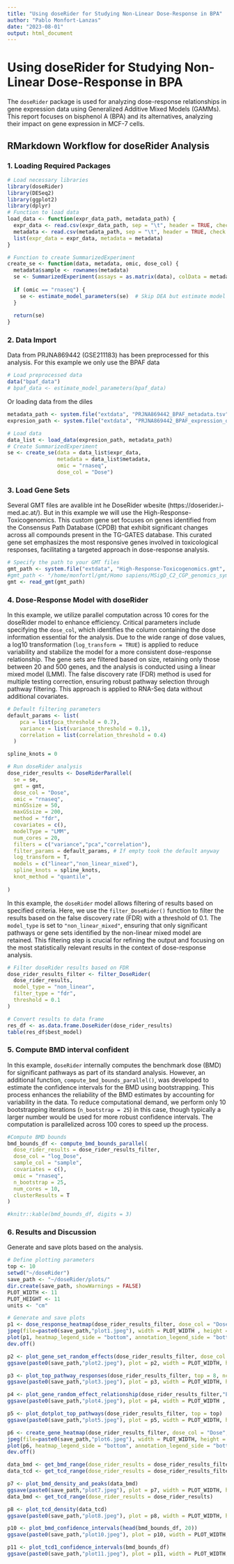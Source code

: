 ```yaml
---
title: "Using doseRider for Studying Non-Linear Dose-Response in BPA"
author: "Pablo Monfort-Lanzas"
date: "2023-08-01"
output: html_document
---
```


# Using doseRider for Studying Non-Linear Dose-Response in BPA

The `doseRider` package is used for analyzing dose-response relationships in gene expression data using Generalized Additive Mixed Models (GAMMs). This report focuses on bisphenol A (BPA) and its alternatives, analyzing their impact on gene expression in MCF-7 cells.

## RMarkdown Workflow for doseRider Analysis

### 1. Loading Required Packages

```r
# Load necessary libraries
library(doseRider)
library(DESeq2)
library(ggplot2)
library(dplyr)
# Function to load data
load_data <- function(expr_data_path, metadata_path) {
  expr_data <- read.csv(expr_data_path, sep = "\t", header = TRUE, check.names = FALSE, fill = TRUE, row.names = 1, na.strings = "#NA")
  metadata <- read.csv(metadata_path, sep = "\t", header = TRUE, check.names = FALSE, fill = TRUE)
  list(expr_data = expr_data, metadata = metadata)
}

# Function to create SummarizedExperiment
create_se <- function(data, metadata, omic, dose_col) {
  metadata$sample <- rownames(metadata)
  se <- SummarizedExperiment(assays = as.matrix(data), colData = metadata)
  
  if (omic == "rnaseq") {
    se <- estimate_model_parameters(se)  # Skip DEA but estimate model parameters
  } 
  
  return(se)
}
```

### 2. Data Import

Data from PRJNA869442 (GSE211183) has been preprocessed for this analysis. For this example we only use the BPAF data

```r
# Load preprocessed data
data("bpaf_data")
# bpaf_data <- estimate_model_parameters(bpaf_data)
```

Or loading data from the diles

```r
metadata_path <- system.file("extdata", "PRJNA869442_BPAF_metadata.tsv", package = "doseRider")
expresion_path <- system.file("extdata", "PRJNA869442_BPAF_expression_data.tsv", package = "doseRider")

# Load data
data_list <- load_data(expresion_path, metadata_path)
# Create SummarizedExperiment
se <- create_se(data = data_list$expr_data, 
                metadata = data_list$metadata,
                omic = "rnaseq",
                dose_col = "Dose")

```


### 3. Load Gene Sets

Several GMT files are avalible int he DoseRider wbesite (https://doserider.i-med.ac.at/). But in this example we will use the High-Response-Toxicogenomics. This custom gene set focuses on genes identified from the Consensus Path Database (CPDB) that exhibit significant changes across all compounds present in the TG-GATES database. This curated gene set emphasizes the most responsive genes involved in toxicological responses, facilitating a targeted approach in dose-response analysis. 

```r
# Specify the path to your GMT files
gmt_path <- system.file("extdata", "High-Response-Toxicogenomics.gmt", package = "doseRider")
#gmt_path <- "/home/monfortl/gmt/Homo sapiens/MSigD_C2_CGP_genomics_symbols.gmt"
gmt <- read_gmt(gmt_path)

```

### 4. Dose-Response Model with doseRider

In this example, we utilize parallel computation across 10 cores for the doseRider model to enhance efficiency. Critical parameters include specifying the `dose_col`, which identifies the column containing the dose information essential for the analysis. Due to the wide range of dose values, a log10 transformation (`log_transform = TRUE`) is applied to reduce variability and stabilize the model for a more consistent dose-response relationship. The gene sets are filtered based on size, retaining only those between 20 and 500 genes, and the analysis is conducted using a linear mixed model (LMM). The false discovery rate (FDR) method is used for multiple testing correction, ensuring robust pathway selection through pathway filtering. This approach is applied to RNA-Seq data without additional covariates.

```r
# Default filtering parameters
default_params <- list(
    pca = list(pca_threshold = 0.7),
    variance = list(variance_threshold = 0.1),
    correlation = list(correlation_threshold = 0.4)
  )

spline_knots = 0

# Run doseRider analysis
dose_rider_results <- DoseRiderParallel(
  se = se, 
  gmt = gmt, 
  dose_col = "Dose", 
  omic = "rnaseq", 
  minGSsize = 50, 
  maxGSsize = 200, 
  method = "fdr", 
  covariates = c(),
  modelType = "LMM", 
  num_cores = 20,
  filters = c("variance","pca","correlation"),
  filter_params = default_params, # If empty took the default anyway
  log_transform = T,
  models = c("linear","non_linear_mixed"),
  spline_knots = spline_knots,
  knot_method = "quantile",
  
)


```


In this example, the `doseRider` model allows filtering of results based on specified criteria. Here, we use the `filter_DoseRider()` function to filter the results based on the false discovery rate (FDR) with a threshold of 0.1. The `model_type` is set to `"non_linear_mixed"`, ensuring that only significant pathways or gene sets identified by the non-linear mixed model are retained. This filtering step is crucial for refining the output and focusing on the most statistically relevant results in the context of dose-response analysis.

```r
# Filter doseRider results based on FDR
dose_rider_results_filter <- filter_DoseRider(
  dose_rider_results, 
  model_type = "non_linear", 
  filter_type = "fdr", 
  threshold = 0.1
)

# Convert results to data frame
res_df <- as.data.frame.DoseRider(dose_rider_results)
table(res_df$best_model)
```

### 5. Compute BMD interval confident

In this example, `doseRider` internally computes the benchmark dose (BMD) for significant pathways as part of its standard analysis. However, an additional function, `compute_bmd_bounds_parallel()`, was developed to estimate the confidence intervals for the BMD using bootstrapping. This process enhances the reliability of the BMD estimates by accounting for variability in the data. To reduce computational demand, we perform only 10 bootstrapping iterations (`n_bootstrap = 25`) in this case, though typically a larger number would be used for more robust confidence intervals. The computation is parallelized across 100 cores to speed up the process.

```r
#Compute BMD bounds
bmd_bounds_df <- compute_bmd_bounds_parallel(
  dose_rider_results = dose_rider_results_filter,
  dose_col = "log_Dose",
  sample_col = "sample",
  covariates = c(),
  omic = "rnaseq",
  n_bootstrap = 25,
  num_cores = 10,
  clusterResults = T
)

#knitr::kable(bmd_bounds_df, digits = 3)
```

### 6. Results and Discussion

Generate and save plots based on the analysis.

```r
# Define plotting parameters
top <- 10
setwd("~/doseRider")
save_path <- "~/doseRider/plots/"
dir.create(save_path, showWarnings = FALSE)
PLOT_WIDTH <- 11
PLOT_HEIGHT <- 11
units <- "cm"

# Generate and save plots
p1 <- dose_response_heatmap(dose_rider_results_filter, dose_col = "Dose", top = top)
jpeg(file=paste0(save_path,"plot1.jpeg"), width = PLOT_WIDTH , height = PLOT_HEIGHT, units = units, res = 600)
plot(p1, heatmap_legend_side = "bottom", annotation_legend_side = "bottom", padding = unit(c(1, 1, 1, 1), "cm"))
dev.off()

p2 <- plot_gene_set_random_effects(dose_rider_results_filter, dose_col = "log_Dose",  top = top)
ggsave(paste0(save_path,"plot2.jpeg"), plot = p2, width = PLOT_WIDTH, height = PLOT_HEIGHT, units = units, dpi = 600)

p3 <- plot_top_pathway_responses(dose_rider_results_filter, top = 8, ncol = 2,  text_size = 5, dose_col = "log_Dose", clusterResults = T, scale_values = F, center_values = T)
ggsave(paste0(save_path,"plot3.jpeg"), plot = p3, width = PLOT_WIDTH, height = PLOT_HEIGHT, units = units, dpi = 600)

p4 <- plot_gene_random_effect_relationship(dose_rider_results_filter,"Estrogen signaling pathway - Homo sapiens (human)")
ggsave(paste0(save_path,"plot4.jpeg"), plot = p4, width = PLOT_WIDTH , height = PLOT_HEIGHT, units = units, dpi = 600)

p5 <- plot_dotplot_top_pathways(dose_rider_results_filter, top = top)
ggsave(paste0(save_path,"plot5.jpeg"), plot = p5, width = PLOT_WIDTH, height = PLOT_HEIGHT, units = units, dpi = 600)

p6 <- create_gene_heatmap(dose_rider_results_filter, dose_col = "Dose", gene_set_name = "Estrogen signaling pathway - Homo sapiens (human)")
jpeg(file=paste0(save_path,"plot6.jpeg"), width = PLOT_WIDTH, height = PLOT_HEIGHT, units = units, res = 600)
plot(p6, heatmap_legend_side = "bottom", annotation_legend_side = "bottom", padding = unit(c(1, 1, 1, 1), "cm"))
dev.off()

data_bmd <- get_bmd_range(dose_rider_results = dose_rider_results_filter)
data_tcd <- get_tcd_range(dose_rider_results = dose_rider_results_filter)

p7 <- plot_bmd_density_and_peaks(data_bmd)
ggsave(paste0(save_path,"plot7.jpeg"), plot = p7, width = PLOT_WIDTH, height = PLOT_HEIGHT, units = units, dpi = 600)
data_bmd <- get_tcd_range(dose_rider_results = dose_rider_results)

p8 <- plot_tcd_density(data_tcd)
ggsave(paste0(save_path,"plot8.jpeg"), plot = p8, width = PLOT_WIDTH, height = PLOT_HEIGHT, units = units, dpi = 600)

p10 <- plot_bmd_confidence_intervals(head(bmd_bounds_df, 20))
ggsave(paste0(save_path,"plot10.jpeg"), plot = p10, width = PLOT_WIDTH, height = PLOT_HEIGHT, units = units, dpi = 600)

p11 <- plot_tcd1_confidence_intervals(bmd_bounds_df)
ggsave(paste0(save_path,"plot11.jpeg"), plot = p11, width = PLOT_WIDTH, height = PLOT_HEIGHT, units = units, dpi = 600)

```



